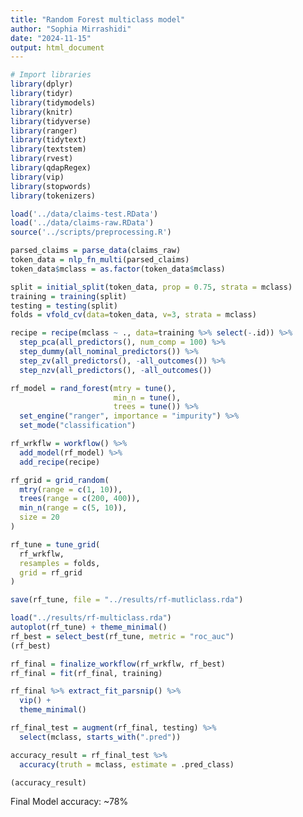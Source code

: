 ```yaml
---
title: "Random Forest multiclass model"
author: "Sophia Mirrashidi"
date: "2024-11-15"
output: html_document
---
```


```r
# Import libraries
library(dplyr)
library(tidyr)
library(tidymodels)
library(knitr)
library(tidyverse)
library(ranger)
library(tidytext)
library(textstem)
library(rvest)
library(qdapRegex)
library(vip)
library(stopwords)
library(tokenizers)

load('../data/claims-test.RData')
load('../data/claims-raw.RData')
source('../scripts/preprocessing.R')
```


```r
parsed_claims = parse_data(claims_raw)
token_data = nlp_fn_multi(parsed_claims)
token_data$mclass = as.factor(token_data$mclass)

split = initial_split(token_data, prop = 0.75, strata = mclass)
training = training(split)
testing = testing(split)
folds = vfold_cv(data=token_data, v=3, strata = mclass)

recipe = recipe(mclass ~ ., data=training %>% select(-.id)) %>%
  step_pca(all_predictors(), num_comp = 100) %>%
  step_dummy(all_nominal_predictors()) %>%
  step_zv(all_predictors(), -all_outcomes()) %>%
  step_nzv(all_predictors(), -all_outcomes())
```

```r
rf_model = rand_forest(mtry = tune(), 
                       min_n = tune(),
                       trees = tune()) %>%
  set_engine("ranger", importance = "impurity") %>% 
  set_mode("classification")

rf_wrkflw = workflow() %>% 
  add_model(rf_model) %>% 
  add_recipe(recipe)

rf_grid = grid_random(
  mtry(range = c(1, 10)), 
  trees(range = c(200, 400)), 
  min_n(range = c(5, 10)),
  size = 20
)
```

```r
rf_tune = tune_grid(
  rf_wrkflw,
  resamples = folds,
  grid = rf_grid
)

save(rf_tune, file = "../results/rf-mutliclass.rda")
```

```r
load("../results/rf-multiclass.rda")
autoplot(rf_tune) + theme_minimal()
rf_best = select_best(rf_tune, metric = "roc_auc")
(rf_best)
```

```r
rf_final = finalize_workflow(rf_wrkflw, rf_best)
rf_final = fit(rf_final, training)

rf_final %>% extract_fit_parsnip() %>% 
  vip() +
  theme_minimal()

rf_final_test = augment(rf_final, testing) %>% 
  select(mclass, starts_with(".pred"))

accuracy_result = rf_final_test %>%
  accuracy(truth = mclass, estimate = .pred_class)

(accuracy_result)
```
Final Model accuracy: ~78%